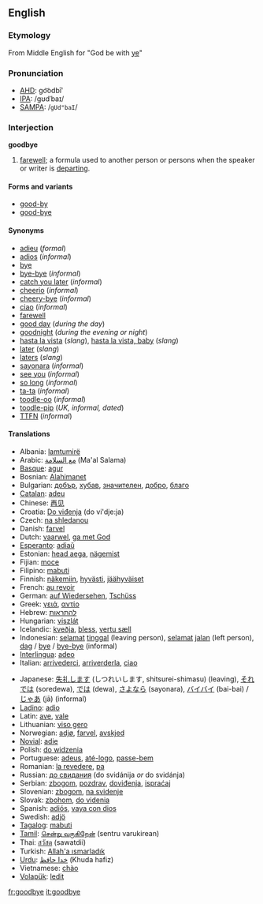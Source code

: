 ==English==
===Etymology===
From Middle English for "God be with [[ye]]"

===Pronunciation===
*[[w:AHD|AHD]]: go͝odbīʹ
*[[w:IPA|IPA]]: /gʊdˈbaɪ/
*[[w:SAMPA|SAMPA]]: /<tt>gUd"baI</tt>/

===Interjection===
'''goodbye'''
#[[farewell]]; a formula used to another person or persons when the speaker or writer is [[depart]]ing.

====Forms and variants====
*[[good-by]]
*[[good-bye]]

====Synonyms====
*[[adieu]] (''formal'')
*[[adios]] (''informal'')
*[[bye]]
*[[bye-bye]] (''informal'')
*[[catch you later]] (''informal'')
*[[cheerio]] (''informal'')
*[[cheery-bye]] (''informal'')
*[[ciao]] (''informal'')
*[[farewell]]
*[[good day]] (''during the day'')
*[[goodnight]] (''during the evening or night'')
*[[hasta la vista]] (''slang''), [[hasta la vista, baby]] (''slang'')
*[[later]] (''slang'')
*[[laters]] (''slang'')
*[[sayonara]] (''informal'')
*[[see you]] (''informal'')
*[[so long]] (''informal'')
*[[ta-ta]] (''informal'')
*[[toodle-oo]] (''informal'')
*[[toodle-pip]] (''UK, informal, dated'')
*[[TTFN]] (''informal'')

====Translations====
{{top}}
*Albania: [[lamtumirë]]
*Arabic: [[مع السلامة]] (Ma'al Salama)
*[[Basque]]: [[agur]]
*Bosnian: [[Alahimanet]]
*Bulgarian: [[добър]], [[хубав]], [[значителен]], [[добро]], [[благо]]
*[[Catalan]]: [[adeu]]
*Chinese: [[再见]]
*Croatia: [[Do viđenja]] (do vi'dje:ja)
*Czech: [[na shledanou]]
*Danish: [[farvel]]
*Dutch: [[vaarwel]], [[ga met God]]
*[[Esperanto]]: [[adiaŭ]]
*Estonian: [[head aega]], [[nägemist]]
*Fijian: [[moce]]
*Filipino: [[mabuti]]
*Finnish: [[näkemiin]], [[hyvästi]], [[jäähyväiset]]
*French: [[au revoir]]
*German: [[auf Wiedersehen]], [[Tschüss]]
*Greek: [[γειά]], [[αντίο]]
*Hebrew: [[להתראות]]
*Hungarian: [[viszlát]]
*Icelandic: [[kveðja]], [[bless]], [[vertu sæll]]
*Indonesian: [[selamat]] [[tinggal]] (leaving person), [[selamat]] [[jalan]] (left person), [[dag]] / [[bye]] / [[bye-bye]] (informal)
*[[Interlingua]]: [[adeo]]
*Italian: [[arrivederci]], [[arriverderla]], [[ciao]]
{{mid}}
*Japanese: [[失礼します]] (しつれいします, shitsurei-shimasu) (leaving), [[それでは]] (soredewa), [[では]] (dewa), [[さよなら]] (sayonara), [[バイバイ]] (bai-bai) / [[じゃあ]] (jā) (informal)
*[[Ladino]]: [[adio]]
*Latin: [[ave]], [[vale]]
*Lithuanian: [[viso gero]]
*Norwegian: [[adjø]], [[farvel]], [[avskjed]]
*[[Novial]]: [[adie]]
*Polish: [[do widzenia]]
*Portuguese: [[adeus]], [[até-logo]], [[passe-bem]]
*Romanian: [[la revedere]], [[pa]]
*Russian: [[до свидания]] (do svidánija ''or'' do svidánja)
*Serbian: [[zbogom]], [[pozdrav]], [[doviđenja]], [[ispraćaj]]
*Slovenian: [[zbogom]], [[na svidenje]]
*Slovak: [[zbohom]], [[do videnia]]
*Spanish: [[adiós]], [[vaya con dios]]
*Swedish: [[adjö]]
*[[Tagalog]]: [[mabuti]]
*[[Tamil]]: [[சென்று வருகிறேன்]] (sentru varukirean)
*Thai: [[สวัสด]] (sawatdii)
*Turkish: [[Allah'a ısmarladık]]
*[[Urdu]]: [[خدا حافظ]] (Khuda hafiz)
*Vietnamese: [[chào]]
*[[Volapük]]: [[ledit]]
{{bottom}}

[[fr:goodbye]]
[[it:goodbye]]